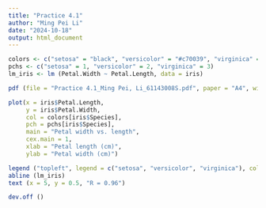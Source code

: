 ```yaml
---
title: "Practice 4.1"
author: "Ming Pei Li"
date: "2024-10-18"
output: html_document
---
```


```r
colors <- c("setosa" = "black", "versicolor" = "#c70039", "virginica" = "#41ba2e")
pchs <- c("setosa" = 1, "versicolor" = 2, "virginica" = 3)
lm_iris <- lm (Petal.Width ~ Petal.Length, data = iris)

pdf (file = "Practice 4.1_Ming Pei, Li_61143008S.pdf", paper = "A4", width = 11.5, height = 6)

plot(x = iris$Petal.Length, 
     y = iris$Petal.Width,
     col = colors[iris$Species],
     pch = pchs[iris$Species],
     main = "Petal width vs. length",
     cex.main = 1, 
     xlab = "Petal length (cm)",
     ylab = "Petal width (cm)")

legend ("topleft", legend = c("setosa", "versicolor", "virginica"), col = c("black","#c70039","#41ba2e"), pch = 1:3)
abline (lm_iris)
text (x = 5, y = 0.5, "R = 0.96")

dev.off ()
```
